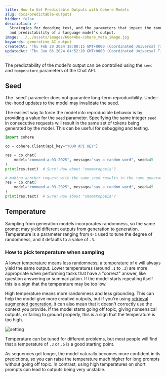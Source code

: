```yaml
---
title: How to Get Predictable Outputs with Cohere Models
slug: docs/predictable-outputs
hidden: false
description: >-
  Strategies for decoding text, and the parameters that impact the randomness
  and predictability of a language model's output.
image: ../../assets/images/60e44be-cohere_meta_image.jpg
keywords: generative AI output
createdAt: 'Thu Feb 29 2024 18:08:15 GMT+0000 (Coordinated Universal Time)'
updatedAt: 'Thu Jun 06 2024 04:52:20 GMT+0000 (Coordinated Universal Time)'
---
```

The predictability of the model's output can be controlled using the `seed` and `temperature` parameters of the Chat API.

## Seed

<Info title="Note"> 
 The `seed` parameter does not guarantee long-term reproducibility. Under-the-hood updates to the model may invalidate the seed.
</Info>

The easiest way to force the model into reproducible behavior is by providing a value for the `seed` parameter. Specifying the same integer `seed` in consecutive requests will result in the same set of tokens being generated by the model. This can be useful for debugging and testing.

```python PYTHON
import cohere

co = cohere.Client(api_key="YOUR API KEY")

res = co.chat(
    model="command-a-03-2025", message="say a random word", seed=45
)
print(res.text)  # Sure! How about "onomatopoeia"?

# making another request with the same seed results in the same generated text
res = co.chat(
    model="command-a-03-2025", message="say a random word", seed=45
)
print(res.text)  # Sure! How about "onomatopoeia"?
```

## Temperature

Sampling from generation models incorporates randomness, so the same prompt may yield different outputs from generation to generation. Temperature is a parameter ranging from `0-1` used to tune the degree of randomness, and it defaults to a value of `.3`.

### How to pick temperature when sampling

A lower temperature means less randomness; a temperature of `0` will always yield the same output. Lower temperatures (around `.1` to `.3`) are more appropriate when performing tasks that have a "correct" answer, like question answering or summarization. If the model starts repeating itself this is a sign that the temperature may be too low.

High temperature means more randomness and less grounding. This can help the model give more creative outputs, but if you're using [retrieval augmented generation](/docs/retrieval-augmented-generation-rag), it can also mean that it doesn't correctly use the context you provide. If the model starts going off topic, giving nonsensical outputs, or failing to ground properly, this is a sign that the temperature is too high.

<img src='../../assets/images/775d949-Temperature_Visual_1.png' alt='setting' />

Temperature can be tuned for different problems, but most people will find that a temperature of `.3` or `.5` is a good starting point.

As sequences get longer, the model naturally becomes more confident in its predictions, so you can raise the temperature much higher for long prompts without going off topic. In contrast, using high temperatures on short prompts can lead to outputs being very unstable.
